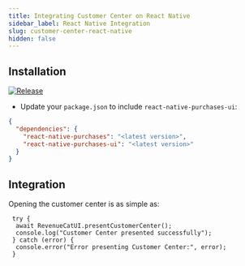 ```yaml
---
title: Integrating Customer Center on React Native
sidebar_label: React Native Integration
slug: customer-center-react-native
hidden: false
---
```


## Installation

[![Release](https://img.shields.io/github/release/RevenueCat/react-native-purchases.svg?style=flat)](https://github.com/RevenueCat/react-native-purchases/releases)

- Update your `package.json` to include `react-native-purchases-ui`:
```json
{
  "dependencies": {
    "react-native-purchases": "<latest version>",
    "react-native-purchases-ui": "<latest version>"
  }
}
```

## Integration

Opening the customer center is as simple as:

```tsx
 try {
  await RevenueCatUI.presentCustomerCenter();
  console.log("Customer Center presented successfully");
 } catch (error) {
  console.error("Error presenting Customer Center:", error);
 }
```